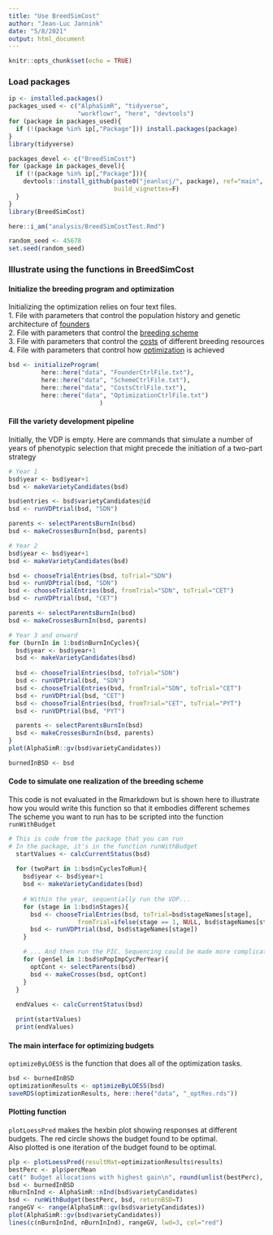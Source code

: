 ```yaml
---
title: "Use BreedSimCost"
author: "Jean-Luc Jannink"
date: "5/8/2021"
output: html_document
---
```


```r
knitr::opts_chunk$set(echo = TRUE)
```

### Load packages  
```r
ip <- installed.packages()
packages_used <- c("AlphaSimR", "tidyverse", 
                   "workflowr", "here", "devtools")
for (package in packages_used){
  if (!(package %in% ip[,"Package"])) install.packages(package)
}
library(tidyverse)

packages_devel <- c("BreedSimCost")
for (package in packages_devel){
  if (!(package %in% ip[,"Package"])){
    devtools::install_github(paste0("jeanlucj/", package), ref="main",
                             build_vignettes=F)
  }
}
library(BreedSimCost)

here::i_am("analysis/BreedSimCostTest.Rmd")

random_seed <- 45678
set.seed(random_seed)
```

### Illustrate using the functions in BreedSimCost  

#### Initialize the breeding program and optimization  
Initializing the optimization relies on four text files.  
1. File with parameters that control the population history and genetic 
architecture of [founders]("../data/FounderCtrlFile.txt")  
2. File with parameters that control the 
[breeding scheme]("../data/SchemeCtrlFile.txt")  
3. File with parameters that control the [costs]("../data/CostsCtrlFile.txt") 
of different breeding resources  
4. File with parameters that control how 
[optimization]("../data/OptimizationCtrlFile.txt") is achieved  
```r
bsd <- initializeProgram(
         here::here("data", "FounderCtrlFile.txt"),
         here::here("data", "SchemeCtrlFile.txt"),
         here::here("data", "CostsCtrlFile.txt"), 
         here::here("data", "OptimizationCtrlFile.txt")
                         )
```

#### Fill the variety development pipeline  
Initially, the VDP is empty.  Here are commands that simulate a number of years
of phenotypic selection that might precede the initiation of a two-part strategy  
```r
# Year 1
bsd$year <- bsd$year+1
bsd <- makeVarietyCandidates(bsd)

bsd$entries <- bsd$varietyCandidates@id
bsd <- runVDPtrial(bsd, "SDN")

parents <- selectParentsBurnIn(bsd)
bsd <- makeCrossesBurnIn(bsd, parents)

# Year 2
bsd$year <- bsd$year+1
bsd <- makeVarietyCandidates(bsd)

bsd <- chooseTrialEntries(bsd, toTrial="SDN")
bsd <- runVDPtrial(bsd, "SDN")
bsd <- chooseTrialEntries(bsd, fromTrial="SDN", toTrial="CET")
bsd <- runVDPtrial(bsd, "CET")

parents <- selectParentsBurnIn(bsd)
bsd <- makeCrossesBurnIn(bsd, parents)

# Year 3 and onward
for (burnIn in 1:bsd$nBurnInCycles){
  bsd$year <- bsd$year+1
  bsd <- makeVarietyCandidates(bsd)
  
  bsd <- chooseTrialEntries(bsd, toTrial="SDN")
  bsd <- runVDPtrial(bsd, "SDN")
  bsd <- chooseTrialEntries(bsd, fromTrial="SDN", toTrial="CET")
  bsd <- runVDPtrial(bsd, "CET")
  bsd <- chooseTrialEntries(bsd, fromTrial="CET", toTrial="PYT")
  bsd <- runVDPtrial(bsd, "PYT")

  parents <- selectParentsBurnIn(bsd)
  bsd <- makeCrossesBurnIn(bsd, parents)
}
plot(AlphaSimR::gv(bsd$varietyCandidates))

burnedInBSD <- bsd
```

#### Code to simulate one realization of the breeding scheme  
This code is not evaluated in the Rmarkdown but is shown here to illustrate 
how you would write this function so that it embodies different schemes  
The scheme you want to run has to be scripted into the function `runWithBudget`  
```r
# This is code from the package that you can run
# In the package, it's in the function runWithBudget
  startValues <- calcCurrentStatus(bsd)
  
  for (twoPart in 1:bsd$nCyclesToRun){
    bsd$year <- bsd$year+1
    bsd <- makeVarietyCandidates(bsd)
    
    # Within the year, sequentially run the VDP...
    for (stage in 1:bsd$nStages){
      bsd <- chooseTrialEntries(bsd, toTrial=bsd$stageNames[stage],
                   fromTrial=ifelse(stage == 1, NULL, bsd$stageNames[stage-1]))
      bsd <- runVDPtrial(bsd, bsd$stageNames[stage])
    }

    # ... And then run the PIC. Sequencing could be made more complicated
    for (genSel in 1:bsd$nPopImpCycPerYear){
      optCont <- selectParents(bsd)
      bsd <- makeCrosses(bsd, optCont)
    }
  }
  
  endValues <- calcCurrentStatus(bsd)

  print(startValues)
  print(endValues)
```

#### The main interface for optimizing budgets
`optimizeByLOESS` is the function that does all of the optimization tasks.  
```r
bsd <- burnedInBSD
optimizationResults <- optimizeByLOESS(bsd)
saveRDS(optimizationResults, here::here("data", "_optRes.rds"))
```

#### Plotting function
`plotLoessPred` makes the hexbin plot showing responses at different budgets. 
The red circle shows the budget found to be optimal.  
Also plotted is one iteration of the budget found to be optimal.  
```r
plp <- plotLoessPred(resultMat=optimizationResults$results)
bestPerc <- plp$percMean
cat(" Budget allocations with highest gain\n", round(unlist(bestPerc), 3), "\n")
bsd <- burnedInBSD
nBurnInInd <- AlphaSimR::nInd(bsd$varietyCandidates)
bsd <- runWithBudget(bestPerc, bsd, returnBSD=T)
rangeGV <- range(AlphaSimR::gv(bsd$varietyCandidates))
plot(AlphaSimR::gv(bsd$varietyCandidates))
lines(c(nBurnInInd, nBurnInInd), rangeGV, lwd=3, col="red")
```

